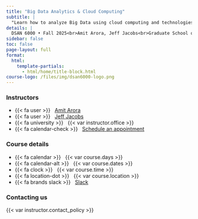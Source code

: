 ```yaml
---
title: "Big Data Analytics & Cloud Computing"
subtitle: |
  "Learn how to analyze Big Data using cloud computing and technologies such as Concurrency, Spark and others in this hands-on, practical workshop-style course."
details: |
  DSAN 6000 • Fall 2025<br>Amit Arora, Jeff Jacobs<br>Graduate School of Arts and Science, Georgetown University
sidebar: false
toc: false
page-layout: full
format:
  html:
    template-partials:
      - html/home/title-block.html
course-logo: /files/img/dsan6000-logo.png
---
```


::: {.home}

::: {.grid .course-details}

::: {.g-col-12 .g-col-sm-6 .g-col-md-4}
### Instructors

- {{< fa user >}} &nbsp; [Amit Arora](mailto:aa1603@georgetown.edu)
- {{< fa user >}} &nbsp; [Jeff Jacobs](mailto:jj1088@georgetown.edu)
- {{< fa university >}} &nbsp; {{< var instructor.office >}}
- {{< fa calendar-check >}} &nbsp; [Schedule an appointment]({{< var instructor.appointment_url >}})
:::

::: {.g-col-12 .g-col-sm-6 .g-col-md-4}
### Course details

- {{< fa calendar >}} &nbsp; {{< var course.days >}}
- {{< fa calendar-alt >}} &nbsp; {{< var course.dates >}}
- {{< fa clock >}} &nbsp; {{< var course.time >}}
- {{< fa location-dot >}} &nbsp; {{< var course.location >}}
- {{< fa brands slack >}} &nbsp; [Slack]({{< var course.slack >}})
:::

::: {.g-col-12 .g-col-md-4 .contact-policy}
### Contacting us

{{< var instructor.contact_policy >}}
:::

:::

:::
